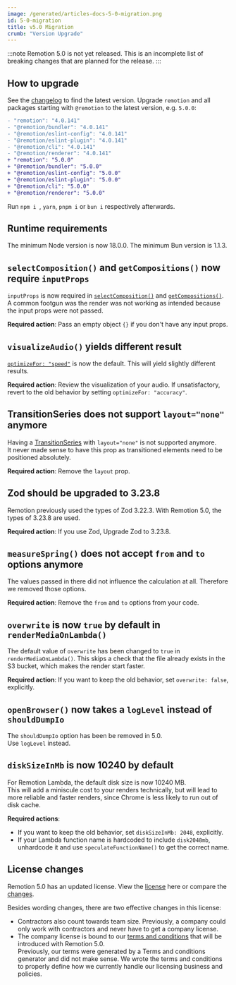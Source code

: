 ```yaml
---
image: /generated/articles-docs-5-0-migration.png
id: 5-0-migration
title: v5.0 Migration
crumb: "Version Upgrade"
---
```


:::note
Remotion 5.0 is not yet released. This is an incomplete list of breaking changes that are planned for the release.
:::

## How to upgrade

See the [changelog](https://remotion.dev/changelog) to find the latest version.
Upgrade `remotion` and all packages starting with `@remotion` to the latest version, e.g. `5.0.0`:

```diff
- "remotion": "4.0.141"
- "@remotion/bundler": "4.0.141"
- "@remotion/eslint-config": "4.0.141"
- "@remotion/eslint-plugin": "4.0.141"
- "@remotion/cli": "4.0.141"
- "@remotion/renderer": "4.0.141"
+ "remotion": "5.0.0"
+ "@remotion/bundler": "5.0.0"
+ "@remotion/eslint-config": "5.0.0"
+ "@remotion/eslint-plugin": "5.0.0"
+ "@remotion/cli": "5.0.0"
+ "@remotion/renderer": "5.0.0"
```

Run `npm i `, `yarn`, `pnpm i` or `bun i` respectively afterwards.

## Runtime requirements

The minimum Node version is now 18.0.0. The minimum Bun version is 1.1.3.

## `selectComposition()` and `getCompositions()` now require `inputProps`

`inputProps` is now required in [`selectComposition()`](/docs/renderer/select-composition) and [`getCompositions()`](/docs/renderer/get-compositions).  
A common footgun was the render was not working as intended because the input props were not passed.

**Required action**: Pass an empty object `{}` if you don't have any input props.

## `visualizeAudio()` yields different result

[`optimizeFor: "speed"`](/docs/visualize-audio#optimizefor) is now the default. This will yield slightly different results.

**Required action**: Review the visualization of your audio. If unsatisfactory, revert to the old behavior by setting `optimizeFor: "accuracy"`.


## TransitionSeries does not support `layout="none"` anymore

Having a [TransitionSeries](/docs/transitions/transitionseries) with `layout="none"` is not supported anymore.  
It never made sense to have this prop as transitioned elements need to be positioned absolutely.

**Required action**: Remove the `layout` prop.

## Zod should be upgraded to 3.23.8

Remotion previously used the types of Zod 3.22.3. With Remotion 5.0, the types of 3.23.8 are used.  

**Required action**: If you use Zod, Upgrade Zod to 3.23.8.

## `measureSpring()` does not accept `from` and `to` options anymore

The values passed in there did not influence the calculation at all. Therefore we removed those options.  

**Required action**: Remove the `from` and `to` options from your code.

## `overwrite` is now `true` by default in `renderMediaOnLambda()`

The default value of `overwrite` has been changed to `true` in `renderMediaOnLambda()`. This skips a check that the file already exists in the S3 bucket, which makes the render start faster.

**Required action**: If you want to keep the old behavior, set `overwrite: false`, explicitly.

## `openBrowser()` now takes a `logLevel` instead of `shouldDumpIo`

The `shouldDumpIo` option has been be removed in 5.0.  
Use `logLevel` instead.

## `diskSizeInMb` is now 10240 by default

For Remotion Lambda, the default disk size is now 10240 MB.  
This will add a miniscule cost to your renders technically, but will lead to more reliable and faster renders, since Chrome is less likely to run out of disk cache.  

**Required actions**:
- If you want to keep the old behavior, set `diskSizeInMb: 2048`, explicitly.
- If your Lambda function name is hardcoded to include `disk2048mb`, unhardcode it and use `speculateFunctionName()` to get the correct name.

## License changes

Remotion 5.0 has an updated license. View the [license](https://github.com/remotion-dev/remotion/blob/5-0-license/LICENSE.md) here or compare the [changes](https://github.com/remotion-dev/remotion/pull/3750).

Besides wording changes, there are two effective changes in this license:

- Contractors also count towards team size. Previously, a company could only work with contractors and never have to get a company license.
- The company license is bound to our [terms and conditions](https://www.remotion.pro/terms) that will be introduced with Remotion 5.0.  
  Previously, our terms were generated by a Terms and conditions generator and did not make sense. We wrote the terms and conditions to properly define how we currently handle our licensing business and policies.

